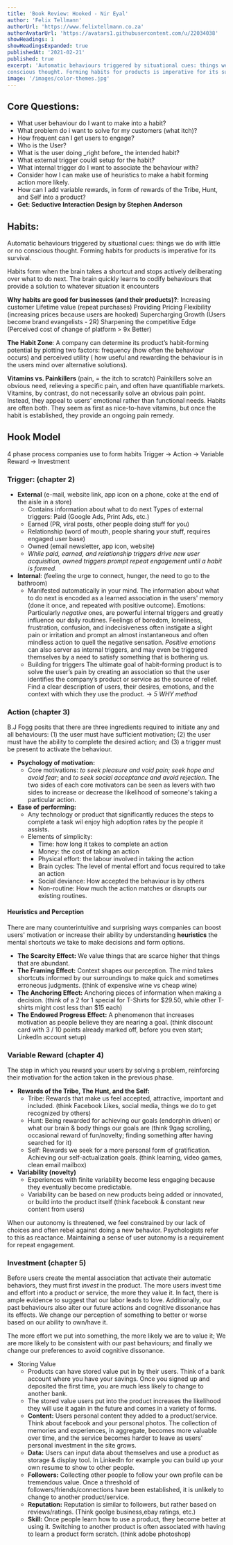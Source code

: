 ```yaml
---
title: 'Book Review: Hooked - Nir Eyal' 
author: 'Felix Tellmann'
authorUrl: 'https://www.felixtellmann.co.za'
authorAvatarUrl: 'https://avatars1.githubusercontent.com/u/22034038'
showHeadings: 1
showHeadingsExpanded: true
publishedAt: '2021-02-21'
published: true
excerpt: 'Automatic behaviours triggered by situational cues: things we do with little or no
conscious thought. Forming habits for products is imperative for its survival.'
image: '/images/color-themes.jpg'
---
```



## Core Questions:

<InfoBlock type="question">
<ul>
<li>What user behaviour do I want to make into a habit? </li>
<li>What problem do i want to solve for my customers (what itch)?</li>
<li>How frequent can I get users to engage? </li>
<li>Who is the User? </li>
<li>What is the user doing _right before_ the intended habit? </li>
<li>What external trigger couldI setup for the habit? </li>
<li>What internal trigger do I want to associate the behaviour with?</li>
<li>Consider how I can make use of heuristics to make a habit forming action more 
likely.</li>
<li>How can I add variable rewards, in form of rewards of the Tribe, Hunt, and Self 
into a product?</li>
<li><strong>Get: Seductive Interaction Design by Stephen Anderson</strong></li>
</ul>
</InfoBlock>

## Habits:

Automatic behaviours triggered by situational cues: things we do with little or no
conscious thought. Forming habits for products is imperative for its survival.

Habits form when the brain takes a shortcut and stops actively deliberating over what to
do next. The brain quickly learns to codify behaviours that provide a solution to whatever
situation it encounters

**Why habits are good for businesses (and their products)?**:
Increasing customer Lifetime value (repeat purchases)
Providing Pricing Flexibility (increasing prices because users are hooked)
Supercharging Growth (Users become brand evangelists - 2R)
Sharpening the competitive Edge (Perceived cost of change of platform > 9x Better)

**The Habit Zone**: A company can determine its product’s habit-forming potential by
plotting two factors: frequency (how often the behaviour occurs) and perceived utility (
how useful and rewarding the behaviour is in the users mind over alternative solutions).

**Vitamins vs. Painkillers** (pain, = the itch to scratch)
Painkillers solve an obvious need, relieving a specific pain, and often have quantifiable
markets. Vitamins, by contrast, do not necessarily solve an obvious pain point. Instead,
they appeal to users’ emotional rather than functional needs. Habits are often both. They
seem as first as nice-to-have vitamins, but once the habit is established, they provide an
ongoing pain remedy.

## Hook Model

4 phase process companies use to form habits Trigger -> Action -> Variable Reward ->
Investment

### Trigger:  (chapter 2)

- **External** (e-mail, website link, app icon on a phone, coke at the end of the aisle in
  a store)
    - Contains information about what to do next Types of external triggers: Paid
      (Google Ads, Print Ads, etc.)
    - Earned (PR, viral posts, other people doing stuff for you)
    - Relationship (word of mouth, people sharing your stuff, requires engaged user base)
    - Owned (email newsletter, app icon, website)
    - _While paid, earned, and relationship triggers drive new user acquisition, owned
      triggers prompt repeat engagement until a habit is formed._
- **Internal**: (feeling the urge to connect, hunger, the need to go to the bathroom)
    - Manifested automatically in your mind. The information about what to do next is
      encoded as a learned association in the users' memory (done it once, and repeated
      with positive outcome). Emotions: Particularly _negative_ ones, are powerful
      internal triggers and greatly influence our daily routines. Feelings of boredom,
      loneliness, frustration, confusion, and indecisiveness often instigate a slight pain
      or irritation and prompt an almost instantaneous and often mindless action to quell
      the negative sensation. _Positive emotions_ can also server as internal triggers,
      and may even be triggered themselves by a need to satisfy something that is
      bothering us.
    - Building for triggers The ultimate goal of habit-forming product is to solve the
      user’s pain by creating an association so that the user identifies the company’s
      product or service as the source of relief. Find a clear description of users, their
      desires, emotions, and the context with which they use the product. -> _5 WHY
      method_

### Action (chapter 3)

B.J Fogg posits that there are three ingredients required to initiate any and all
behaviours: (1) the user must have sufficient motivation; (2) the user must have the
ability to complete the desired action; and (3) a trigger must be present to activate the
behaviour.

- **Psychology of motivation:**
    - Core motivations: _to seek pleasure and void pain;_ _seek hope and avoid fear_;
      and _to seek social acceptance and avoid rejection_. The two sides of each core
      motivators can be seen as levers with two sides to increase or decrease the
      likelihood of someone's taking a particular action.
- **Ease of performing:**
    - Any technology or product that significantly reduces the steps to complete a task
      wil enjoy high adoption rates by the people it assists.
    - Elements of simplicity:
        - Time: how long it takes to complete an action
        - Money: the cost of taking an action
        - Physical effort: the labour involved in taking the action
        - Brain cycles: The level of mental effort and focus required to take an action
        - Social deviance: How accepted the behaviour is by others
        - Non-routine: How much the action matches or disrupts our existing routines.

#### Heuristics and Perception

There are many counterintuitive and surprising ways companies can boost users' motivation
or increase their ability by understanding **heuristics** the mental shortcuts we take to
make decisions and form options.

- **The Scarcity Effect:** We value things that are scarce higher that things that are
  abundant.
- **The Framing Effect:** Context shapes our perception. The mind takes shortcuts informed
  by our surroundings to make quick and sometimes erroneous judgments. (think of expensive
  wine vs cheap wine)
- **The Anchoring Effect:** Anchoring pieces of information when making a decision.
  (think of a 2 for 1 special for T-Shirts for $29.50, while other T-shirts might cost
  less than $15 each)
- **The Endowed Progress Effect:** A phenomenon that increases motivation as people
  believe they are nearing a goal. (think discount card with 3 / 10 points already marked
  off, before you even start; LinkedIn account setup)

### Variable Reward (chapter 4)

The step in which you reward your users by solving a problem, reinforcing their motivation
for the action taken in the previous phase.

- **Rewards of the Tribe, The Hunt, and the Self:**
    - Tribe:  Rewards that make us feel accepted, attractive, important and included.
      (think Facebook Likes, social media, things we do to get recognized by others)
    - Hunt: Being rewarded for achieving our goals (endorphin driven) or what our brain &
      body things our goals are (think 9gag scrolling, occasional reward of fun/novelty;
      finding something after having searched for it)
    - Self: Rewards we seek for a more personal form of gratification. Achieving our
      self-actualization goals. (think learning, video games, clean email mailbox)
- **Variability (novelty)**
    - Experiences with finite variability become less engaging because they eventually
      become predictable.
    - Variability can be based on new products being added or innovated, or build into the
      product itself (think facebook & constant new content from users)

When our autonomy is threatened, we feel constrained by our lack of choices and often
rebel against doing a new behavior. Psychologists refer to this as reactance. Maintaining
a sense of user autonomy is a requirement for repeat engagement.

### Investment (chapter 5)

Before users create the mental association that activate their automatic behaviors, they
must first _invest_ in the product. The more users invest time and effort into a product
or service, the more they value it. In fact, there is ample evidence to suggest that our
labor leads to love. Additionally, our past behaviours also alter our future actions and
cognitive dissonance has its effects. We change our perception of something to better or
worse based on our ability to own/have it.

The more effort we put into something, the more likely we are to value it; We are more
likely to be consistent with our past behaviours; and finally we change our preferences to
avoid cognitive dissonance.

- Storing Value
    - Products can have stored value put in by their users. Think of a bank account where
      you have your savings. Once you signed up and deposited the first time, you are much
      less likely to change to another bank.
    - The stored value users put into the product increases the likelihood they will use
      it again in the future and comes in a variety of forms.
    - **Content:** Users personal content they added to a product/service. Think about
      facebook and your personal photos. The collection of memories and experiences, in
      aggregate, becomes more valuable over time, and the service becomes harder to leave
      as users' personal investment in the site grows.
    - **Data:** Users can input data about themselves and use a product as storage &
      display tool. In LinkedIn for example you can build up your own resume to show to
      other people.
    - **Followers:** Collecting other people to follow your own profile can be tremendous
      value. Once a threshold of followers/friends/connections have been established, it
      is unlikely to change to another product/service.
    - **Reputation:** Reputation is similar to followers, but rather based on
      reviews/ratings. (Think goolge business,ebay ratings, etc.)
    - **Skill:** Once people learn how to use a product, they become better at using it.
      Switching to another product is often associated with having to learn a product form
      scratch. (think adobe photoshop)

